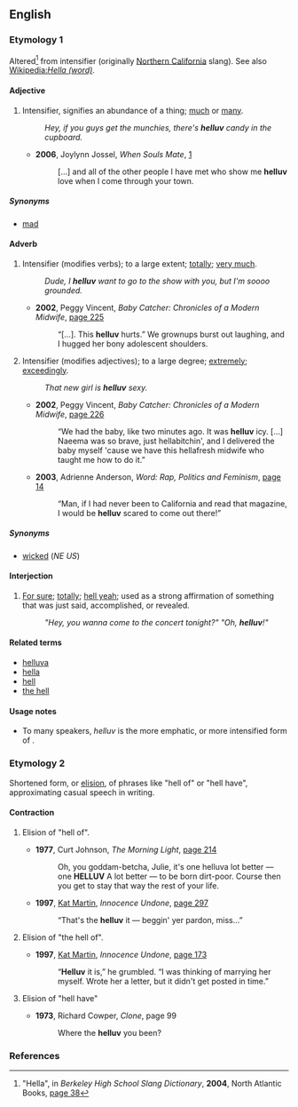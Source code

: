 ==English==

===Etymology 1===
Altered<ref>"Hella", in ''Berkeley High School Slang Dictionary'', '''2004''', North Atlantic Books,
[http://books.google.com/books?id=Wylb8i0nTFIC&pg=PA38&dq=helluv&sig=U28HCzcekEQ1xn1lr5R1CFogDs4 page 38]</ref> from intensifier {{term|hella}} (originally [[w:Northern California|Northern California]] slang). See also [[w:Hella (word)|Wikipedia:''Hella (word)'']].

====Adjective====
{{en-adj|-}}

# {{context|slang|chiefly N CA|lang=en}} Intensifier, signifies an abundance of a thing; [[much]] or [[many]].
#: ''Hey, if you guys get the munchies, there's '''helluv''' candy in the cupboard.''
#* '''2006''', Joylynn Jossel, ''When Souls Mate'', [http://books.google.com/books?id=6GY1v6CmCXkC&pg=PP8&dq=helluv&lr=&sig=95Jo6JMU_ZnvJXZL9eZfYmOk14Y]
#*: […] and all of the other people I have met who show me '''helluv''' love when I come through your town.

=====Synonyms=====
* [[mad]]

====Adverb====
{{en-adv|-}}
# {{context|slang|chiefly N CA|lang=en}} Intensifier (modifies verbs); to a large extent; [[totally]]; [[very much]].
#: ''Dude, I '''helluv''' want to go to the show with you, but I'm soooo grounded.''
#* '''2002''', Peggy Vincent, ''Baby Catcher: Chronicles of a Modern Midwife'', [http://books.google.com/books?id=LHlQxW68nfYC&pg=PA225&dq=helluv&lr=&sig=bwXyIRbEAOtYNvTzUQjVRZI7_zA page 225]
#*: “[…]. This '''helluv''' hurts.” We grownups burst out laughing, and I hugged her bony adolescent shoulders.
# {{context|slang|chiefly N CA|lang=en}} Intensifier (modifies adjectives); to a large degree; [[extremely]]; [[exceedingly]].
#: ''That new girl is '''helluv''' sexy.''
#* '''2002''', Peggy Vincent, ''Baby Catcher: Chronicles of a Modern Midwife'', [http://books.google.com/books?id=LHlQxW68nfYC&pg=PA226&dq=helluv&lr=&sig=ZjN3r5TaSnTBqIcXNcXxNRQq_PA page 226]
#*: “We had the baby, like two minutes ago. It was '''helluv''' icy. […] Naeema was so brave, just hellabitchin', and I delivered the baby myself 'cause we have this hellafresh midwife who taught me how to do it.”
#* '''2003''', Adrienne Anderson, ''Word: Rap, Politics and Feminism'', [http://books.google.com/books?id=j3kx-pqoSewC&pg=PA14&dq=helluv&lr=&sig=lSfUATVjJW2QQl2zRn0nwOZ-sBc page 14]
#*: “Man, if I had never been to California and read that magazine, I would be '''helluv''' scared to come out there!”

=====Synonyms=====
* {{sense|extremely, modifies adjectives}} [[wicked]] (''NE US'')

====Interjection====
{{en-interj}}

# {{context|slang|chiefly N CA|lang=en}} [[for sure|For sure]]; [[totally]]; [[hell yeah]]; used as a strong affirmation of something that was just said, accomplished, or revealed.
#: ''"Hey, you wanna come to the concert tonight?" "Oh, '''helluv'''!"''

====Related terms====
* [[helluva]]
* [[hella]]
* [[hell]]
* [[the hell]]

====Usage notes====
* To many speakers, ''helluv'' is the more emphatic, or more intensified form of {{term|hella}}.

===Etymology 2===
Shortened form, or [[elision]], of phrases like "hell of" or "hell have", approximating casual speech in writing.

====Contraction====
{{en-adj|-}}
# {{context|colloquial|lang=en}} Elision of "hell of".
#* '''1977''', Curt Johnson, ''The Morning Light'', [http://books.google.com/books?id=-TI3AAAAIAAJ&q=helluv&pgis=1 page 214]
#*: Oh, you goddam-betcha, Julie, it's one helluva lot better — one '''HELLUV''' A lot better — to be born dirt-poor. Course then you get to stay that way the rest of your life.
#* '''1997''', [[w:Kat Martin|Kat Martin]], ''Innocence Undone'', [http://books.google.com/books?id=BflckKXNVNoC&pg=PA297&dq=helluv&sig=5EXF4WemCDXCHHN55ZWu7RdMfoA page 297]
#*: “That's the '''helluv''' it — beggin' yer pardon, miss...”
# {{context|colloquial|lang=en}} Elision of "the hell of".
#* '''1997''', [[w:Kat Martin|Kat Martin]], ''Innocence Undone'', [http://books.google.com/books?id=BflckKXNVNoC&pg=PA173&dq=helluv&lr=&sig=9IlxoQ8jN_4kJ-JqwQx5drgFbKk page 173]
#*: “'''Helluv''' it is,” he grumbled. “I was thinking of marrying her myself. Wrote her a letter, but it didn't get posted in time.”
# {{context|colloquial|lang=en}} Elision of "hell have"
#* '''1973''', Richard Cowper, ''Clone'', page 99
#*: Where the '''helluv''' you been?

===References===
<references/>